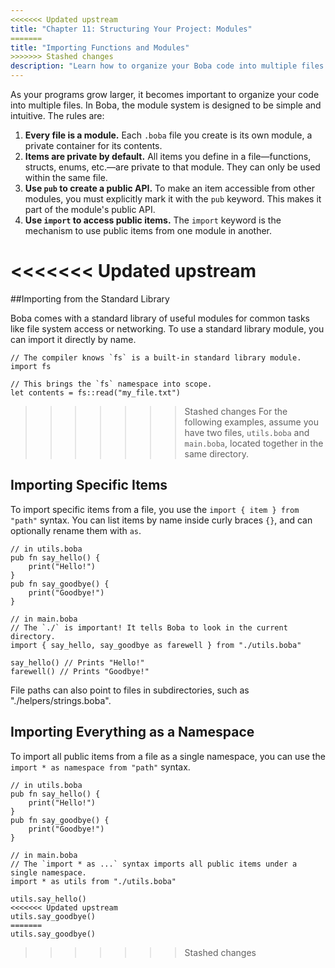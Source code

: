 ```yaml
---
<<<<<<< Updated upstream
title: "Chapter 11: Structuring Your Project: Modules"
=======
title: "Importing Functions and Modules"
>>>>>>> Stashed changes
description: "Learn how to organize your Boba code into multiple files and share code between them using the `import` keyword."
---
```


As your programs grow larger, it becomes important to organize your code into multiple files. In Boba, the module system is designed to be simple and intuitive. The rules are:

1.  **Every file is a module.** Each `.boba` file you create is its own module, a private container for its contents.
2.  **Items are private by default.** All items you define in a file—functions, structs, enums, etc.—are private to that module. They can only be used within the same file.
3.  **Use `pub` to create a public API.** To make an item accessible from other modules, you must explicitly mark it with the `pub` keyword. This makes it part of the module's public API.
4.  **Use `import` to access public items.** The `import` keyword is the mechanism to use public items from one module in another.

<<<<<<< Updated upstream
=======
##Importing from the Standard Library

Boba comes with a standard library of useful modules for common tasks like file system access or networking. To use a standard library module, you can import it directly by name.

```boba
// The compiler knows `fs` is a built-in standard library module.
import fs

// This brings the `fs` namespace into scope.
let contents = fs::read("my_file.txt")
```

>>>>>>> Stashed changes
For the following examples, assume you have two files, `utils.boba` and `main.boba`, located together in the same directory.

## Importing Specific Items

To import specific items from a file, you use the `import { item } from "path"` syntax. You can list items by name inside curly braces `{}`, and can optionally rename them with `as`.

```boba
// in utils.boba
pub fn say_hello() {
    print("Hello!")
}
pub fn say_goodbye() {
    print("Goodbye!")
}

// in main.boba
// The `./` is important! It tells Boba to look in the current directory.
import { say_hello, say_goodbye as farewell } from "./utils.boba"

say_hello() // Prints "Hello!"
farewell() // Prints "Goodbye!"
```

File paths can also point to files in subdirectories, such as "./helpers/strings.boba".

## Importing Everything as a Namespace

To import all public items from a file as a single namespace, you can use the `import * as namespace from "path"` syntax.

```boba
// in utils.boba
pub fn say_hello() {
    print("Hello!")
}
pub fn say_goodbye() {
    print("Goodbye!")
}

// in main.boba
// The `import * as ...` syntax imports all public items under a single namespace.
import * as utils from "./utils.boba"

utils.say_hello()
<<<<<<< Updated upstream
utils.say_goodbye()
=======
utils.say_goodbye()
```
>>>>>>> Stashed changes
